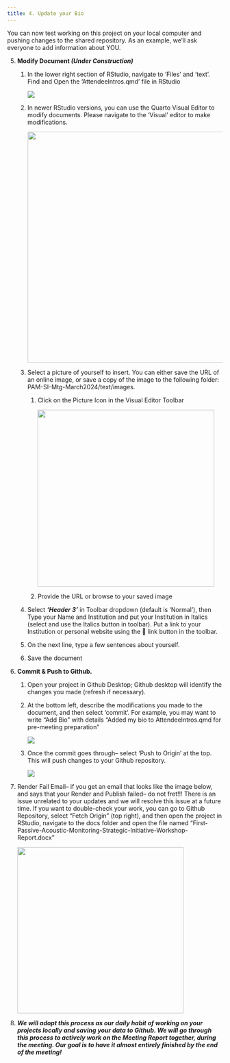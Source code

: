 ```yaml
---
title: 4. Update your Bio
---
```


You can now test working on this project on your local computer and pushing changes to the shared repository. As an example, we'll ask everyone to add information about YOU.

5.  **Modify Document *(Under Construction)***

    1.  In the lower right section of RStudio, navigate to 'Files' and 'text'. Find and Open the 'AttendeeIntros.qmd' file in RStudio

        ![](images/screenshotOpenAttendeesIntro.jpg)

    2.  In newer RStudio versions, you can use the Quarto Visual Editor to modify documents. Please navigate to the 'Visual' editor to make modifications.

        ![](/images/visualEditor.png){width="539"}

    3.  Select a picture of yourself to insert. You can either save the URL of an online image, or save a copy of the image to the following folder: PAM-SI-Mtg-March2024/text/images.

        1.  Click on the Picture Icon in the Visual Editor Toolbar

            ![](images/addPic.png){width="413"}

        2.  Provide the URL or browse to your saved image

    4.  Select ***'Header 3'*** in Toolbar dropdown (default is 'Normal'), then Type your Name and Institution and put your Institution in Italics (select and use the Italics button in toolbar). Put a link to your Institution or personal website using the 🔗 link button in the toolbar.

    5.  On the next line, type a few sentences about yourself.

    6.  Save the document

6.  **Commit & Push to Github.**

    1.  Open your project in Github Desktop; Github desktop will identify the changes you made (refresh if necessary).

    2.  At the bottom left, describe the modifications you made to the document, and then select 'commit'. For example, you may want to write "Add Bio" with details "Added my bio to AttendeeIntros.qmd for pre-meeting preparation"

        ![](images/commit.JPG)

    3.  Once the commit goes through-- select 'Push to Origin' at the top. This will push changes to your Github repository.

        ![](images/PushOrigin.JPG)

7.  Render Fail Email– if you get an email that looks like the image below, and says that your Render and Publish failed– do not fret!!! There is an issue unrelated to your updates and we will resolve this issue at a future time. If you want to double-check your work, you can go to Github Repository, select "Fetch Origin" (top right), and then open the project in RStudio, navigate to the docs folder and open the file named "First-Passive-Acoustic-Monitoring-Strategic-Initiative-Workshop-Report.docx"

    ![](images/renderFail.JPG){width="388"}

8.  ***We will adopt this process as our daily habit of working on your projects locally and saving your data to Github. We will go through this process to actively work on the Meeting Report together, during the meeting. Our goal is to have it almost entirely finished by the end of the meeting!***
